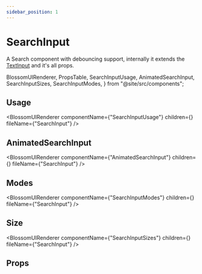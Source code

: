```yaml
---
sidebar_position: 1
---
```


# SearchInput

A Search component with debouncing support, internally it extends the [TextInput](/docs/components/TextInput) and it's all props.

  BlossomUIRenderer,
  PropsTable,
  SearchInputUsage,
  AnimatedSearchInput,
  SearchInputSizes,
  SearchInputModes,
} from "@site/src/components";

## Usage

<BlossomUIRenderer
  componentName={"SearchInputUsage"}
  children={<SearchInputUsage />}
  fileName={"SearchInput"}
/>

## AnimatedSearchInput

<BlossomUIRenderer
  componentName={"AnimatedSearchInput"}
  children={<AnimatedSearchInput />}
  fileName={"SearchInput"}
/>

## Modes

<BlossomUIRenderer
  componentName={"SearchInputModes"}
  children={<SearchInputModes />}
  fileName={"SearchInput"}
/>

## Size

<BlossomUIRenderer
  componentName={"SearchInputSizes"}
  children={<SearchInputSizes />}
  fileName={"SearchInput"}
/>

## Props

<PropsTable componentName="SearchInput" />
